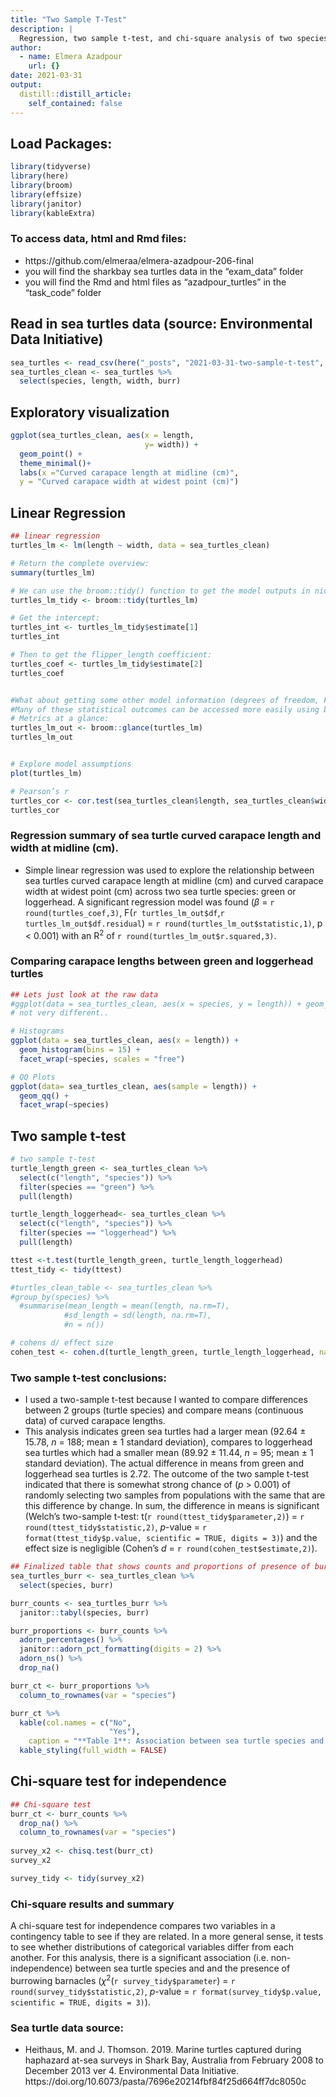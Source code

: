 ```yaml
---
title: "Two Sample T-Test"
description: |
  Regression, two sample t-test, and chi-square analysis of two species of sea turtles in Shark Bay, Australia .
author:
  - name: Elmera Azadpour
    url: {}
date: 2021-03-31
output:
  distill::distill_article:
    self_contained: false
---
```

## Load Packages:
```r
library(tidyverse)
library(here)
library(broom)
library(effsize)
library(janitor)
library(kableExtra)
```

### To access data, html and Rmd files: 
+ https://github.com/elmeraa/elmera-azadpour-206-final
+ you will find the sharkbay sea turtles data in the "exam_data" folder
+ you will find the Rmd and html files as "azadpour_turtles" in the "task_code" folder

## Read in sea turtles data (source: Environmental Data Initiative)
```r
sea_turtles <- read_csv(here("_posts", "2021-03-31-two-sample-t-test", "sharkbay_sea_turtles.csv")) 
sea_turtles_clean <- sea_turtles %>% 
  select(species, length, width, burr)
```

## Exploratory visualization
```r
ggplot(sea_turtles_clean, aes(x = length,
                              y= width)) +
  geom_point() +
  theme_minimal()+
  labs(x ="Curved carapace length at midline (cm)", 
  y = "Curved carapace width at widest point (cm)")
```

## Linear Regression 
```r
## linear regression 
turtles_lm <- lm(length ~ width, data = sea_turtles_clean)

# Return the complete overview:
summary(turtles_lm)

# We can use the broom::tidy() function to get the model outputs in nice data frame format:
turtles_lm_tidy <- broom::tidy(turtles_lm)

# Get the intercept: 
turtles_int <- turtles_lm_tidy$estimate[1]
turtles_int

# Then to get the flipper_length coefficient:
turtles_coef <- turtles_lm_tidy$estimate[2]
turtles_coef


#What about getting some other model information (degrees of freedom, F-statistic, p-value, etc.)?
#Many of these statistical outcomes can be accessed more easily using broom::glance().
# Metrics at a glance: 
turtles_lm_out <- broom::glance(turtles_lm)
turtles_lm_out


# Explore model assumptions
plot(turtles_lm)

# Pearson’s r
turtles_cor <- cor.test(sea_turtles_clean$length, sea_turtles_clean$width)
turtles_cor
```
### Regression summary of sea turtle curved carapace length and width at midline (cm).
- Simple linear regression was used to explore the relationship between sea turtles curved carapace length at midline (cm) and curved carapace width at widest point (cm) across two sea turtle species: green or loggerhead. A significant regression model was found ($\beta$ = `r round(turtles_coef,3)`, F(`r turtles_lm_out$df`,`r turtles_lm_out$df.residual`) = `r round(turtles_lm_out$statistic,1)`, p < 0.001) with an R^2^ of `r round(turtles_lm_out$r.squared,3)`.

### Comparing carapace lengths between green and loggerhead turtles
```r
## Lets just look at the raw data 
#ggplot(data = sea_turtles_clean, aes(x = species, y = length)) + geom_boxplot(aes(col=species))
# not very different.. 

# Histograms
ggplot(data = sea_turtles_clean, aes(x = length)) +
  geom_histogram(bins = 15) +
  facet_wrap(~species, scales = "free")

# QQ Plots
ggplot(data= sea_turtles_clean, aes(sample = length)) +
  geom_qq() +
  facet_wrap(~species)
```

## Two sample t-test
```r
# two sample t-test
turtle_length_green <- sea_turtles_clean %>% 
  select(c("length", "species")) %>% 
  filter(species == "green") %>% 
  pull(length)

turtle_length_loggerhead<- sea_turtles_clean %>% 
  select(c("length", "species")) %>% 
  filter(species == "loggerhead") %>% 
  pull(length)

ttest <-t.test(turtle_length_green, turtle_length_loggerhead)
ttest_tidy <- tidy(ttest)

#turtles_clean_table <- sea_turtles_clean %>% 
#group_by(species) %>% 
  #summarise(mean_length = mean(length, na.rm=T),
            #sd_length = sd(length, na.rm=T),
            #n = n())

# cohens d/ effect size
cohen_test <- cohen.d(turtle_length_green, turtle_length_loggerhead, na.rm = TRUE)
```

### Two sample t-test conclusions:
- I used a two-sample t-test because I wanted to compare differences between 2 groups (turtle species) and compare means (continuous data) of curved carapace lengths. 
- This analysis indicates green sea turtles had a larger mean (92.64 ± 15.78, *n* = 188; mean ± 1 standard deviation), compares to loggerhead sea turtles which had a smaller mean (89.92 ± 11.44, *n* = 95; mean ± 1 standard deviation). The actual difference in means from green and loggerhead sea turtles is 2.72. The outcome of the two sample t-test indicated that there is somewhat strong chance of (*p* > 0.001) of randomly selecting two samples from populations with the same that are this difference by change. In sum, the difference in means is significant (Welch’s two-sample t-test: t(`r round(ttest_tidy$parameter,2)`) = `r round(ttest_tidy$statistic,2)`, *p*-value = `r format(ttest_tidy$p.value, scientific = TRUE, digits = 3)`) and the effect size is negligible (Cohen's *d* = `r round(cohen_test$estimate,2)`).

```r
## Finalized table that shows counts and proportions of presence of burrowing barnacles to sea turtle species"
sea_turtles_burr <- sea_turtles_clean %>%  
  select(species, burr)

burr_counts <- sea_turtles_burr %>% 
  janitor::tabyl(species, burr)

burr_proportions <- burr_counts %>% 
  adorn_percentages() %>% 
  janitor::adorn_pct_formatting(digits = 2) %>% 
  adorn_ns() %>% 
  drop_na()

burr_ct <- burr_proportions %>% 
  column_to_rownames(var = "species")

burr_ct %>%  
  kable(col.names = c("No",
                      "Yes"),
    caption = "**Table 1**: Association between sea turtle species and presence of burrowing barnacles") %>% 
  kable_styling(full_width = FALSE)
```

## Chi-square test for independence
```r
## Chi-square test
burr_ct <- burr_counts %>%   
  drop_na() %>% 
  column_to_rownames(var = "species")
  
survey_x2 <- chisq.test(burr_ct)
survey_x2

survey_tidy <- tidy(survey_x2)
```
### Chi-square results and summary
A chi-square test for independence compares two variables in a contingency table to see if they are related. In a more general sense, it tests to see whether distributions of categorical variables differ from each another. For this analysis, there is a significant association (i.e. non-independence) between sea turtle species and and the presence of burrowing barnacles ($\chi$^2^(`r survey_tidy$parameter`) = `r round(survey_tidy$statistic,2)`, *p*-value = `r format(survey_tidy$p.value, scientific = TRUE, digits = 3)`). 

### Sea turtle data source:
- Heithaus, M. and J. Thomson. 2019. Marine turtles captured during haphazard at-sea surveys in Shark Bay, Australia from February 2008 to December 2013 ver 4. Environmental Data Initiative. https://doi.org/10.6073/pasta/7696e20214fbf84f25d664ff7dc8050c